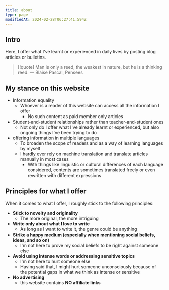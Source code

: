 ```yaml
---
title: about
type: page
modifiedAt: 2024-02-28T06:27:41.594Z
---
```


## Intro

Here, I offer what I've learnt or experienced in daily lives by posting blog articles or bulletins.

<Balloon
  direction="left"
  content="My motto is 'Man is a thinking reed.' by Pascal in his book, Pensses."
/>

> [!quote]
> Man is only a reed, the weakest in nature, but he is a thinking reed. ― Blaise Pascal, Pensees

## My stance on this website

- Information equality
  - Whoever is a reader of this website can access all the information I offer
    - No such content as paid member only articles
- Student-and-student relationships rather than teacher-and-student ones
  - Not only do I offer what I've already learnt or experienced, but also ongoing things I've been trying to do
- offering information in multiple languages
  - To broaden the scope of readers and as a way of learning languages by myself
  - I hardly ever rely on machine translation and translate articles manually in most cases
    - With things like linguistic or cultural differences of each language considered, contents are sometimes translated freely or even rewritten with different expressions

## Principles for what I offer

When it comes to what I offer, I roughly stick to the following principles:

- **Stick to novelty and originality**
  - The more original, the more intriguing
- **Write only about what I love to write**
  - As long as I want to write it, the genre could be anything
- **Strike a happy medium (especially when mentioning social beliefs, ideas, and so on)**
  - I'm not here to prove my social beliefs to be right against someone else
- **Avoid using intense words or addressing sensitive topics**
  - I'm not here to hurt someone else
  - Having said that, I might hurt someone unconsciously because of the potential gaps in what we think as intense or sensitive
- **No advertising**
  - this website contains **NO affiliate links**

